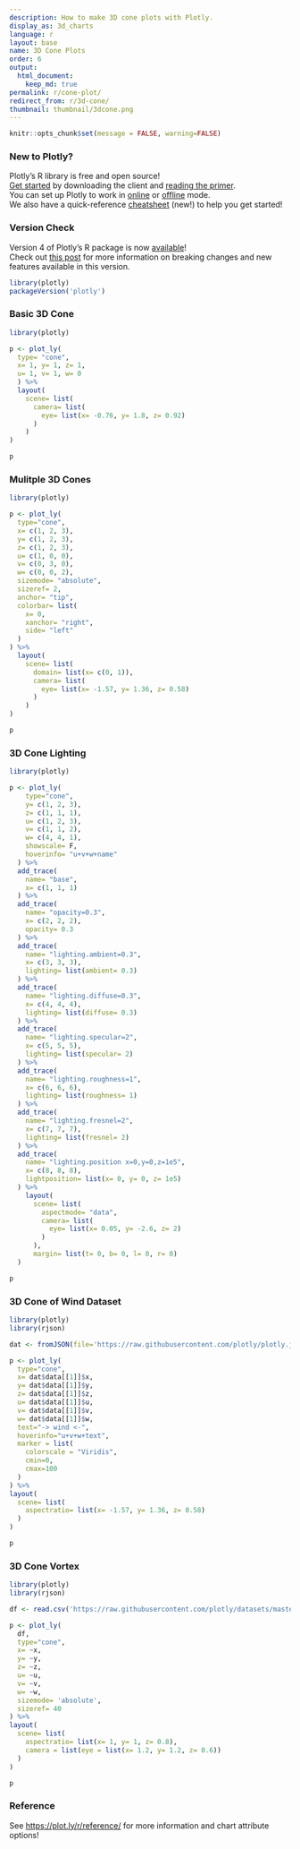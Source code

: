 ```yaml
---
description: How to make 3D cone plots with Plotly.
display_as: 3d_charts
language: r
layout: base
name: 3D Cone Plots
order: 6
output:
  html_document:
    keep_md: true
permalink: r/cone-plot/
redirect_from: r/3d-cone/
thumbnail: thumbnail/3dcone.png
---
```


```r
knitr::opts_chunk$set(message = FALSE, warning=FALSE)
```

### New to Plotly?

Plotly's R library is free and open source!<br>
[Get started](https://plot.ly/r/getting-started/) by downloading the client and [reading the primer](https://plot.ly/r/getting-started/).<br>
You can set up Plotly to work in [online](https://plot.ly/r/getting-started/#hosting-graphs-in-your-online-plotly-account) or [offline](https://plot.ly/r/offline/) mode.<br>
We also have a quick-reference [cheatsheet](https://images.plot.ly/plotly-documentation/images/r_cheat_sheet.pdf) (new!) to help you get started!

### Version Check

Version 4 of Plotly's R package is now [available](https://plot.ly/r/getting-started/#installation)!<br>
Check out [this post](http://moderndata.plot.ly/upgrading-to-plotly-4-0-and-above/) for more information on breaking changes and new features available in this version.

```r
library(plotly)
packageVersion('plotly')
```

### Basic 3D Cone

``` r
library(plotly)

p <- plot_ly(
  type= "cone",
  x= 1, y= 1, z= 1,
  u= 1, v= 1, w= 0
  ) %>%
  layout(
    scene= list(
      camera= list(
        eye= list(x= -0.76, y= 1.8, z= 0.92)
      )
    )
)

p
```

### Mulitple 3D Cones

```r
library(plotly)

p <- plot_ly(
  type="cone",
  x= c(1, 2, 3),
  y= c(1, 2, 3),
  z= c(1, 2, 3),
  u= c(1, 0, 0),
  v= c(0, 3, 0),
  w= c(0, 0, 2),
  sizemode= "absolute",
  sizeref= 2,
  anchor= "tip",
  colorbar= list(
    x= 0,
    xanchor= "right",
    side= "left"
  )
) %>%
  layout(
    scene= list(
      domain= list(x= c(0, 1)),
      camera= list(
        eye= list(x= -1.57, y= 1.36, z= 0.58)
      )
    )
)

p
```

### 3D Cone Lighting

```r
library(plotly)

p <- plot_ly(
    type="cone",
    y= c(1, 2, 3),
    z= c(1, 1, 1),
    u= c(1, 2, 3),
    v= c(1, 1, 2),
    w= c(4, 4, 1),
    showscale= F,
    hoverinfo= "u+v+w+name"
  ) %>%
  add_trace(
    name= "base",
    x= c(1, 1, 1)
  ) %>%
  add_trace(
    name= "opacity=0.3",
    x= c(2, 2, 2),
    opacity= 0.3
  ) %>%
  add_trace(
    name= "lighting.ambient=0.3",
    x= c(3, 3, 3),
    lighting= list(ambient= 0.3)
  ) %>%
  add_trace(
    name= "lighting.diffuse=0.3",
    x= c(4, 4, 4),
    lighting= list(diffuse= 0.3)
  ) %>%
  add_trace(
    name= "lighting.specular=2",
    x= c(5, 5, 5),
    lighting= list(specular= 2)
  ) %>%
  add_trace(
    name= "lighting.roughness=1",
    x= c(6, 6, 6),
    lighting= list(roughness= 1)
  ) %>%
  add_trace(
    name= "lighting.fresnel=2",
    x= c(7, 7, 7),
    lighting= list(fresnel= 2)
  ) %>%
  add_trace(
    name= "lighting.position x=0,y=0,z=1e5",
    x= c(8, 8, 8),
    lightposition= list(x= 0, y= 0, z= 1e5)
  ) %>%
    layout(
      scene= list(
        aspectmode= "data",
        camera= list(
          eye= list(x= 0.05, y= -2.6, z= 2)
        )
      ),
      margin= list(t= 0, b= 0, l= 0, r= 0)
  )

p
```

### 3D Cone of Wind Dataset

```r
library(plotly)
library(rjson)

dat <- fromJSON(file='https://raw.githubusercontent.com/plotly/plotly.js/master/test/image/mocks/gl3d_cone-wind.json')

p <- plot_ly(
  type="cone",
  x= dat$data[[1]]$x,
  y= dat$data[[1]]$y,
  z= dat$data[[1]]$z,
  u= dat$data[[1]]$u,
  v= dat$data[[1]]$v,
  w= dat$data[[1]]$w,
  text="-> wind <-",
  hoverinfo="u+v+w+text",
  marker = list(
    colorscale = "Viridis",
    cmin=0,
    cmax=100
  )
) %>%
layout(
  scene= list(
    aspectratio= list(x= -1.57, y= 1.36, z= 0.58)
  )
)

p
```

### 3D Cone Vortex

```r
library(plotly)
library(rjson)

df <- read.csv('https://raw.githubusercontent.com/plotly/datasets/master/vortex.csv')

p <- plot_ly(
  df,
  type="cone",
  x= ~x,
  y= ~y,
  z= ~z,
  u= ~u,
  v= ~v,
  w= ~w,
  sizemode= 'absolute',
  sizeref= 40
) %>%
layout(
  scene= list(
    aspectratio= list(x= 1, y= 1, z= 0.8),
    camera = list(eye = list(x= 1.2, y= 1.2, z= 0.6))
  )
)

p
```

### Reference

See [https://plot.ly/r/reference/](https://plot.ly/r/reference/) for more information and chart attribute options!